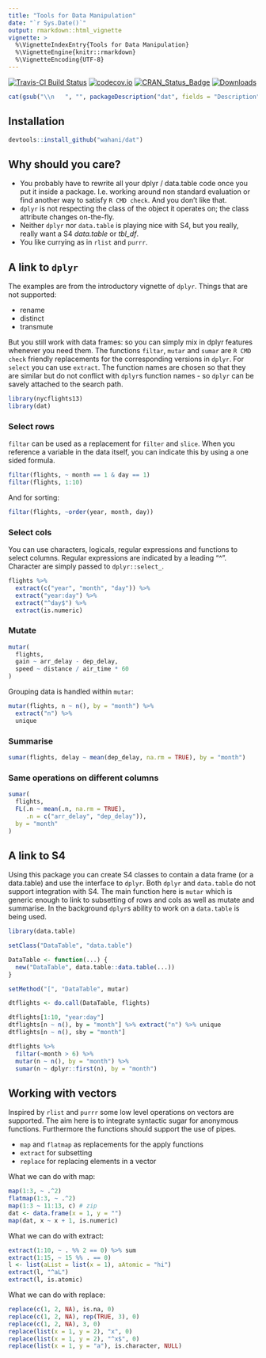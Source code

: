 ```yaml
---
title: "Tools for Data Manipulation"
date: "`r Sys.Date()`"
output: rmarkdown::html_vignette
vignette: >
  %\VignetteIndexEntry{Tools for Data Manipulation}
  %\VignetteEngine{knitr::rmarkdown}
  %\VignetteEncoding{UTF-8}
---
```


[![Travis-CI Build Status](https://travis-ci.org/wahani/dat.svg?branch=master)](https://travis-ci.org/wahani/dat)
[![codecov.io](https://codecov.io/github/wahani/dat/coverage.svg?branch=master)](https://codecov.io/github/wahani/dat?branch=master)
[![CRAN_Status_Badge](http://www.r-pkg.org/badges/version/dat)](http://cran.r-project.org/package=dat)
[![Downloads](http://cranlogs.r-pkg.org/badges/dat?color=brightgreen)](http://www.r-pkg.org/pkg/dat)

```r
cat(gsub("\\n   ", "", packageDescription("dat", fields = "Description")))
```

## Installation

```r
devtools::install_github("wahani/dat")
```

## Why should you care?

- You probably have to rewrite all your dplyr / data.table code once you put it 
inside a package. I.e. working around non standard evaluation or find another
way to satisfy `R CMD check`. And you don't like that.
- `dplyr` is not respecting the class of the object it operates on; the class
attribute changes on-the-fly.
- Neither `dplyr` nor `data.table` is playing nice with S4, but you really,
really want a S4 *data.table* or *tbl_df*.
- You like currying as in `rlist` and `purrr`.


## A link to `dplyr`

The examples are from the introductory vignette of `dplyr`. Things that are not
supported:

- rename
- distinct
- transmute

But you still work with data frames: so you can simply mix in dplyr features 
whenever you need them. The functions `filtar`, `mutar` and `sumar` are `R CMD 
check` friendly replacements for the corresponding versions in `dplyr`. For 
`select` you can use `extract`. The function names are chosen so that they are 
similar but do not conflict with `dplyr`s function names - so `dplyr` can be
savely attached to the search path.

```r
library(nycflights13)
library(dat)
```

### Select rows

`filtar` can be used as a replacement for `filter` and `slice`. When you
reference a variable in the data itself, you can indicate this by using a one
sided formula.

```r
filtar(flights, ~ month == 1 & day == 1)  
filtar(flights, 1:10)
```

And for sorting:

```r
filtar(flights, ~order(year, month, day))
```


### Select cols

You can use characters, logicals, regular expressions and functions to select
columns. Regular expressions are indicated by a leading "^". Character are
simply passed to `dplyr::select_`.

```r
flights %>%
  extract(c("year", "month", "day")) %>%
  extract("year:day") %>%
  extract("^day$") %>%
  extract(is.numeric)
```


### Mutate

```r
mutar(
  flights,
  gain ~ arr_delay - dep_delay,
  speed ~ distance / air_time * 60
)
```

Grouping data is handled within `mutar`:

```r
mutar(flights, n ~ n(), by = "month") %>%
  extract("n") %>% 
  unique
```


### Summarise

```r
sumar(flights, delay ~ mean(dep_delay, na.rm = TRUE), by = "month")
```


### Same operations on different columns

```r
sumar(
  flights,
  FL(.n ~ mean(.n, na.rm = TRUE), 
     .n = c("arr_delay", "dep_delay")), 
  by = "month"
)
```


## A link to S4

Using this package you can create S4 classes to contain a data frame (or a 
data.table) and use the interface to `dplyr`. Both `dplyr` and `data.table` do 
not support integration with S4. The main function here is `mutar` which is
generic enough to link to subsetting of rows and cols as well as mutate and 
summarise. In the background `dplyr`s ability to work on a `data.table` is being
used.

```r
library(data.table)

setClass("DataTable", "data.table")

DataTable <- function(...) {
  new("DataTable", data.table::data.table(...))
}

setMethod("[", "DataTable", mutar)

dtflights <- do.call(DataTable, flights)

dtflights[1:10, "year:day"]
dtflights[n ~ n(), by = "month"] %>% extract("n") %>% unique
dtflights[n ~ n(), sby = "month"]

dtflights %>%
  filtar(~month > 6) %>%
  mutar(n ~ n(), by = "month") %>%
  sumar(n ~ dplyr::first(n), by = "month")
```


## Working with vectors

Inspired by `rlist` and `purrr` some low level operations on vectors are
supported. The aim here is to integrate syntactic sugar for anonymous functions.
Furthermore the functions should support the use of pipes.

- `map` and `flatmap` as replacements for the apply functions
- `extract` for subsetting
- `replace` for replacing elements in a vector

What we can do with map:

```r
map(1:3, ~ .^2)
flatmap(1:3, ~ .^2)
map(1:3 ~ 11:13, c) # zip
dat <- data.frame(x = 1, y = "")
map(dat, x ~ x + 1, is.numeric)
```

What we can do with extract:

```r
extract(1:10, ~ . %% 2 == 0) %>% sum
extract(1:15, ~ 15 %% . == 0)
l <- list(aList = list(x = 1), aAtomic = "hi")
extract(l, "^aL")
extract(l, is.atomic)
```

What we can do with replace:

```r
replace(c(1, 2, NA), is.na, 0)
replace(c(1, 2, NA), rep(TRUE, 3), 0)
replace(c(1, 2, NA), 3, 0)
replace(list(x = 1, y = 2), "x", 0)
replace(list(x = 1, y = 2), "^x$", 0)
replace(list(x = 1, y = "a"), is.character, NULL)
```
